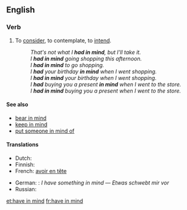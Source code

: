 ==English==

===Verb===
{{head|en|verb|head=[[have]] [[in]] [[mind]]}}

# {{context|transitive|idiomatic|lang=en}} To [[consider]], to contemplate, to [[intend]].
#: ''That's not what I '''had in mind''', but I'll take it.''
#: ''I '''had in mind''' going shopping this afternoon.''
#: ''I '''had in mind''' to go shopping.''
#: ''I '''had''' your birthday '''in mind''' when I went shopping.''
#: ''I '''had in mind''' your birthday when I went shopping.''
#: ''I '''had''' buying you a present '''in mind''' when I went to the store.''
#: ''I '''had in mind''' buying you a present when I went to the store.''

====See also====
* [[bear in mind]]
* [[keep in mind]]
* [[put someone in mind of]]

====Translations====
{{trans-top|consider, intend}}
* Dutch: {{t-|nl|in gedachte hebben}}
* Finnish: {{t-SOP|fi|[[olla]] [[mielessä]]}}
* French: [[avoir en tête]]
{{trans-mid}}
* German: {{t-|de|vorschweben}}: ''I have something in mind'' — ''Etwas schwebt mir vor''
* Russian: {{t+|ru|иметь в виду}}
{{trans-bottom}}

[[et:have in mind]]
[[fr:have in mind]]